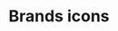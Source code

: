 ---
title: Brands icons
description: React brands icons that you can copy and paste into your project.
---